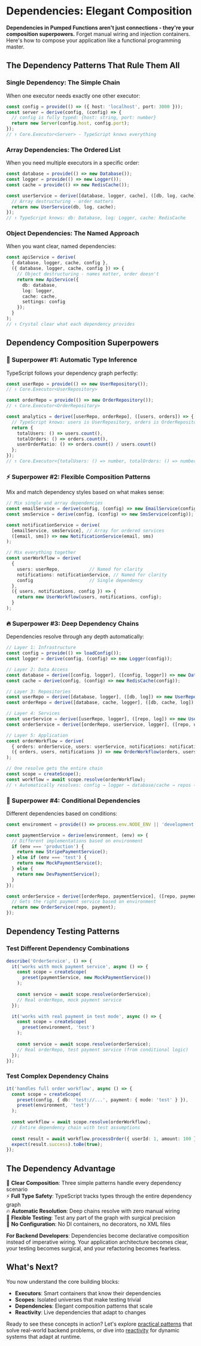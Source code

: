 # Dependencies: Elegant Composition

**Dependencies in Pumped Functions aren't just connections - they're your composition superpowers.** Forget manual wiring and injection containers. Here's how to compose your application like a functional programming master.

## The Dependency Patterns That Rule Them All

### Single Dependency: The Simple Chain
When one executor needs exactly one other executor:

```typescript
const config = provide(() => ({ host: 'localhost', port: 3000 }));
const server = derive(config, (config) => {
  // config is fully typed: {host: string, port: number}
  return new Server(config.host, config.port);
});
// ↑ Core.Executor<Server> - TypeScript knows everything
```

### Array Dependencies: The Ordered List
When you need multiple executors in a specific order:

```typescript
const database = provide(() => new Database());
const logger = provide(() => new Logger());
const cache = provide(() => new RedisCache());

const userService = derive([database, logger, cache], ([db, log, cache]) => {
  // Array destructuring - order matters
  return new UserService(db, log, cache);
});
// ↑ TypeScript knows: db: Database, log: Logger, cache: RedisCache
```

### Object Dependencies: The Named Approach
When you want clear, named dependencies:

```typescript
const apiService = derive(
  { database, logger, cache, config },
  ({ database, logger, cache, config }) => {
    // Object destructuring - names matter, order doesn't
    return new ApiService({
      db: database,
      log: logger,
      cache: cache,
      settings: config
    });
  }
);
// ↑ Crystal clear what each dependency provides
```

## Dependency Composition Superpowers

### 🎯 Superpower #1: Automatic Type Inference
TypeScript follows your dependency graph perfectly:

```typescript
const userRepo = provide(() => new UserRepository());
// ↑ Core.Executor<UserRepository>

const orderRepo = provide(() => new OrderRepository());
// ↑ Core.Executor<OrderRepository>

const analytics = derive([userRepo, orderRepo], ([users, orders]) => {
  // TypeScript knows: users is UserRepository, orders is OrderRepository
  return {
    totalUsers: () => users.count(),
    totalOrders: () => orders.count(),
    userOrderRatio: () => orders.count() / users.count()
  };
});
// ↑ Core.Executor<{totalUsers: () => number, totalOrders: () => number, userOrderRatio: () => number}>
```

### ⚡ Superpower #2: Flexible Composition Patterns
Mix and match dependency styles based on what makes sense:

```typescript
// Mix single and array dependencies
const emailService = derive(config, (config) => new EmailService(config));
const smsService = derive(config, (config) => new SmsService(config));

const notificationService = derive(
  [emailService, smsService], // Array for ordered services
  ([email, sms]) => new NotificationService(email, sms)
);

// Mix everything together
const userWorkflow = derive(
  {
    users: userRepo,           // Named for clarity
    notifications: notificationService, // Named for clarity
    config                     // Single dependency
  },
  ({ users, notifications, config }) => {
    return new UserWorkflow(users, notifications, config);
  }
);
```

### 🔥 Superpower #3: Deep Dependency Chains
Dependencies resolve through any depth automatically:

```typescript
// Layer 1: Infrastructure
const config = provide(() => loadConfig());
const logger = derive(config, (config) => new Logger(config));

// Layer 2: Data Access
const database = derive([config, logger], ([config, logger]) => new Database(config, logger));
const cache = derive(config, (config) => new RedisCache(config));

// Layer 3: Repositories
const userRepo = derive([database, logger], ([db, log]) => new UserRepository(db, log));
const orderRepo = derive([database, cache, logger], ([db, cache, log]) => new OrderRepository(db, cache, log));

// Layer 4: Services
const userService = derive([userRepo, logger], ([repo, log]) => new UserService(repo, log));
const orderService = derive([orderRepo, userService, logger], ([repo, users, log]) => new OrderService(repo, users, log));

// Layer 5: Application
const orderWorkflow = derive(
  { orders: orderService, users: userService, notifications: notificationService },
  ({ orders, users, notifications }) => new OrderWorkflow(orders, users, notifications)
);

// One resolve gets the entire chain
const scope = createScope();
const workflow = await scope.resolve(orderWorkflow);
// ↑ Automatically resolves: config → logger → database/cache → repos → services → workflow
```

### 🚀 Superpower #4: Conditional Dependencies
Different dependencies based on conditions:

```typescript
const environment = provide(() => process.env.NODE_ENV || 'development');

const paymentService = derive(environment, (env) => {
  // Different implementations based on environment
  if (env === 'production') {
    return new StripePaymentService();
  } else if (env === 'test') {
    return new MockPaymentService();
  } else {
    return new DevPaymentService();
  }
});

const orderService = derive([orderRepo, paymentService], ([repo, payment]) => {
  // Gets the right payment service based on environment
  return new OrderService(repo, payment);
});
```

## Dependency Testing Patterns

### Test Different Dependency Combinations
```typescript
describe('OrderService', () => {
  it('works with mock payment service', async () => {
    const scope = createScope(
      preset(paymentService, new MockPaymentService())
    );
    
    const service = await scope.resolve(orderService);
    // Real orderRepo, mock payment service
  });

  it('works with real payment in test mode', async () => {
    const scope = createScope(
      preset(environment, 'test')
    );
    
    const service = await scope.resolve(orderService);
    // Real orderRepo, test payment service (from conditional logic)
  });
});
```

### Test Complex Dependency Chains
```typescript
it('handles full order workflow', async () => {
  const scope = createScope(
    preset(config, { db: 'test://...', payment: { mode: 'test' } }),
    preset(environment, 'test')
  );
  
  const workflow = await scope.resolve(orderWorkflow);
  // Entire dependency chain with test assumptions
  
  const result = await workflow.processOrder({ userId: 1, amount: 100 });
  expect(result.success).toBe(true);
});
```

## The Dependency Advantage

🎯 **Clear Composition**: Three simple patterns handle every dependency scenario  
⚡ **Full Type Safety**: TypeScript tracks types through the entire dependency graph  
🔥 **Automatic Resolution**: Deep chains resolve with zero manual wiring  
🚀 **Flexible Testing**: Test any part of the graph with surgical precision  
💎 **No Configuration**: No DI containers, no decorators, no XML files  

**For Backend Developers**: Dependencies become declarative composition instead of imperative wiring. Your application architecture becomes clear, your testing becomes surgical, and your refactoring becomes fearless.

## What's Next?

You now understand the core building blocks:
- **Executors**: Smart containers that know their dependencies
- **Scopes**: Isolated universes that make testing trivial  
- **Dependencies**: Elegant composition patterns that scale
- **Reactivity**: Live dependencies that adapt to changes

Ready to see these concepts in action? Let's explore [practical patterns](/patterns/configuration-management) that solve real-world backend problems, or dive into [reactivity](/building-blocks/reactivity) for dynamic systems that adapt at runtime.